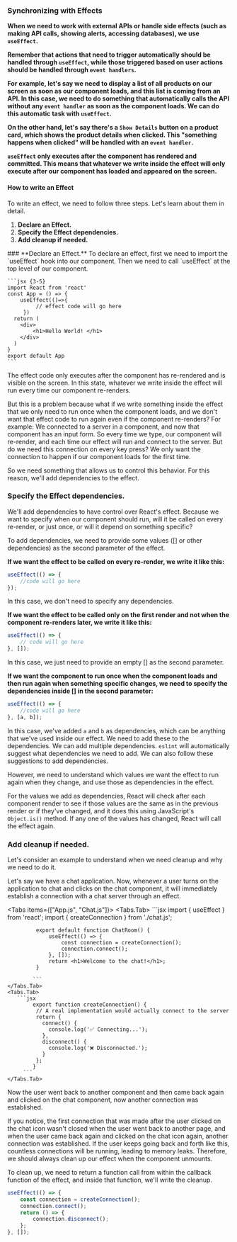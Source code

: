 
### Synchronizing with Effects

**When we need to work with external APIs or handle side effects (such as making API calls, showing alerts, accessing databases), we use `useEffect`.**

**Remember that actions that need to trigger automatically should be handled through `useEffect`, while those triggered based on user actions should be handled through `event handlers`.**

**For example, let's say we need to display a list of all products on our screen as soon as our component loads, and this list is coming from an API. In this case, we need to do something that automatically calls the API without any `event handler` as soon as the component loads. We can do this automatic task with `useEffect`.**

**On the other hand, let's say there's a `Show Details` button on a product card, which shows the product details when clicked. This "something happens when clicked" will be handled with an `event handler`.**

**`useEffect` only executes after the component has rendered and committed. This means that whatever we write inside the effect will only execute after our component has loaded and appeared on the screen.**

#### How to write an Effect

To write an effect, we need to follow three steps. Let's learn about them in detail.

1. **Declare an Effect.**
2. **Specify the Effect dependencies.**
3. **Add cleanup if needed.**

<Steps>
    ### **Declare an Effect.**
    To declare an effect, first we need to import the `useEffect` hook into our component. Then we need to call `useEffect` at the top level of our component.

    ```jsx {3-5}
    import React from 'react'
    const App = () => {
        useEffect(()=>{
             // effect code will go here
         })
      return (
        <div>
            <h1>Hello World! </h1>
        </div>
      )
    }
    export default App
    ```

The effect code only executes after the component has re-rendered and is visible on the screen. In this state, whatever we write inside the effect will run every time our component re-renders.

But this is a problem because what if we write something inside the effect that we only need to run once when the component loads, and we don't want that effect code to run again even if the component re-renders? For example: We connected to a server in a component, and now that component has an input form. So every time we type, our component will re-render, and each time our effect will run and connect to the server. But do we need this connection on every key press? We only want the connection to happen if our component loads for the first time.

So we need something that allows us to control this behavior. For this reason, we'll add dependencies to the effect.

### **Specify the Effect dependencies.**

We'll add dependencies to have control over React's effect. Because we want to specify when our component should run, will it be called on every re-render, or just once, or will it depend on something specific?

To add dependencies, we need to provide some values ([] or other dependencies) as the second parameter of the effect.

**If we want the effect to be called on every re-render, we write it like this:**

```jsx
useEffect(() => {
    //code will go here
});
```

In this case, we don't need to specify any dependencies.

**If we want the effect to be called only on the first render and not when the component re-renders later, we write it like this:**

```jsx
useEffect(() => {
    // code will go here
}, []);
```

In this case, we just need to provide an empty [] as the second parameter.

**If we want the component to run once when the component loads and then run again when something specific changes, we need to specify the dependencies inside [] in the second parameter:**

```jsx
useEffect(() => {
    //code will go here
}, [a, b]);
```

In this case, we've added `a` and `b` as dependencies, which can be anything that we've used inside our effect. We need to add these to the dependencies. We can add multiple dependencies. `eslint` will automatically suggest what dependencies we need to add. We can also follow these suggestions to add dependencies.

However, we need to understand which values we want the effect to run again when they change, and use those as dependencies in the effect.

For the values we add as dependencies, React will check after each component render to see if those values are the same as in the previous render or if they've changed, and it does this using JavaScript's `Object.is()` method. If any one of the values has changed, React will call the effect again.

### **Add cleanup if needed.**

Let's consider an example to understand when we need cleanup and why we need to do it.

Let's say we have a chat application. Now, whenever a user turns on the application to chat and clicks on the chat component, it will immediately establish a connection with a chat server through an effect.

<Tabs items={["App.js", "Chat.js"]}>
    <Tabs.Tab>
            ```jsx
              import { useEffect } from 'react';
              import { createConnection } from './chat.js';

             export default function ChatRoom() {
                 useEffect(() => {
                     const connection = createConnection();
                     connection.connect();
                 }, []);
                 return <h1>Welcome to the chat!</h1>;
             }

            ```
    </Tabs.Tab>
    <Tabs.Tab>
       ```jsx
            export function createConnection() {
             // A real implementation would actually connect to the server
             return {
               connect() {
                 console.log('✅ Connecting...');
               },
               disconnect() {
                 console.log('❌ Disconnected.');
               }
             };
            }
         ```
    </Tabs.Tab>

</Tabs>

Now the user went back to another component and then came back again and clicked on the chat component, now another connection was established.

If you notice, the first connection that was made after the user clicked on the chat icon wasn't closed when the user went back to another page, and when the user came back again and clicked on the chat icon again, another connection was established. If the user keeps going back and forth like this, countless connections will be running, leading to memory leaks. Therefore, we should always clean up our effect when the component unmounts.

To clean up, we need to return a function call from within the callback function of the effect, and inside that function, we'll write the cleanup.

```jsx {4-6}
useEffect(() => {
    const connection = createConnection();
    connection.connect();
    return () => {
        connection.disconnect();
    };
}, []);
```

</Steps>

